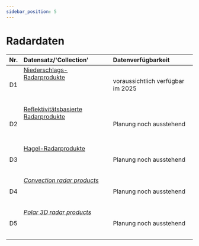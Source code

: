 ```yaml
---
sidebar_position: 5
---
```


# Radardaten

| Nr.    | Datensatz/'Collection' | Datenverfügbarkeit |
|:------:|:---------|:---------|
| D1 | [Niederschlags-Radarprodukte](/d-radar-data/d1-precipitation-radar-products) <br></br>  <br></br> | voraussichtlich verfügbar im 2025 |
| D2 | [Reflektivitätsbasierte Radarprodukte](/d-radar-data/d2-reflectivity-based-radar-products) <br></br>  <br></br> | Planung noch ausstehend |
| D3 | [Hagel-Radarprodukte](/d-radar-data/d3-hail-radar-products) <br></br>  <br></br> | Planung noch ausstehend |
| D4 | [*Convection radar products*](/d-radar-data/d4-convection-radar-products) <br></br>  <br></br> | Planung noch ausstehend |
| D5 | [*Polar 3D radar products*](/d-radar-data/d5-polar-3d-radar-products) <br></br>  <br></br> | Planung noch ausstehend |
